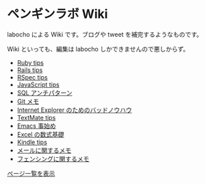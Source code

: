 = ペンギンラボ Wiki =
labocho による Wiki です。ブログや tweet を補完するようなものです。

Wiki といっても、編集は labocho しかできませんので悪しからず。

* [[Ruby tips]]
* [[Rails tips]]
* [[RSpec tips]]
* [[JavaScript tips]]
* [[SQL アンチパターン]]
* [[Git メモ]]
* [[Internet Explorer のためのバッドノウハウ]]
* [[TextMate tips]]
* [[Emacs 事始め]]
* [[Excel の数式基礎]]
* [[Kindle tips]]
* [[メールに関するメモ]]
* [[フェンシングに関するメモ]]
[[特別:ページ一覧|ページ一覧を表示]]